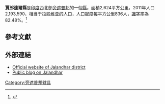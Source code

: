 {{Infobox settlement
| name = 賈郎達爾縣
| native_name = ਜਲੰਧਰ ਜ਼ਿਲ੍ਹਾ
| native_name_lang = pan
| other_name       = 
| settlement_type  = 縣
| image_alt               = 
| image_caption           = 
| nickname                = 
| image_skyline           =
| image_map               = Jalandhar in Punjab (India).svg
| map_alt                 = 
| map_caption             = 賈郎達爾縣（藍色）在旁遮普邦的位置
| pushpin_map             = 
| pushpin_label_position  = 
| pushpin_map_alt         = 
| pushpin_map_caption     = 
| latd   = 31
| latm   = 19
| lats   = 48
| latNS  = N
| longd  = 75
| longm  = 34
| longs  = 12
| longEW = E
| coordinates_display = inline,title
| subdivision_type    = 國家
| subdivision_name    = 印度
| subdivision_type1   = 邦
| subdivision_name1   = [[旁遮普邦|旁遮普邦]]
| established_title   = 建立
| established_date        = 
| founder                 = 
|named_for = 
| seat_type           = 行政中心
| seat                = [[賈朗達爾|賈朗達爾]]
| leader_title1       = 
| leader_name1        = 
| government_type     = 
| governing_body      = 
| unit_pref           = Metric
| area_footnotes      = 
| area_rank           = 
| area_total_km2      = 2,624
| elevation_footnotes     = 
| elevation_m             = 
| population_total    = 2,193,590
| population_as_of    = 2011年
| population_rank         = 
| population_density_km2  = 836
| population_demonym      = 
| population_footnotes    = 
| postal_code_type        = 
| postal_code             = 
| registration_plate      = 
| blank1_name_sec1        = 識字率
| blank1_info_sec1        = 82.48%
| website                 = {{URL|http://jalandhar.nic.in}}
| footnotes               = 
}}
'''賈郎達爾縣'''是[[印度|印度]]西北部[[旁遮普邦|旁遮普邦]]的一個[[縣|縣]]，面積2,624平方公里，2011年人口2,193,590，相当于拉脱维亚的人口，人口密度每平方公里836人，[[識字率|識字率]]為82.48%。<ref>{{Cite web |url=http://www.census2011.co.in/census/district/590-jalandhar.html |title=Jalandhar District Population Census 2011, Punjab literacy sex ratio and density |accessdate=2015-02-15 |archive-date=2021-01-17 |archive-url=https://web.archive.org/web/20210117102708/https://www.census2011.co.in/census/district/590-jalandhar.html |dead-url=no }}</ref>

==參考文獻==
{{Reflist}}

==外部連結==
* [http://jalandhar.nic.in Official website of Jalandhar district] {{Wayback|url=http://jalandhar.nic.in/ |date=20081217031043 }}
* [http://PunjabJalandhar.info Public blog on Jalandhar] {{Wayback|url=http://punjabjalandhar.info/ |date=20210228035032 }}

{{旁遮普邦行政区划小作品}}
[[Category:旁遮普邦辖县|Category:旁遮普邦辖县]]